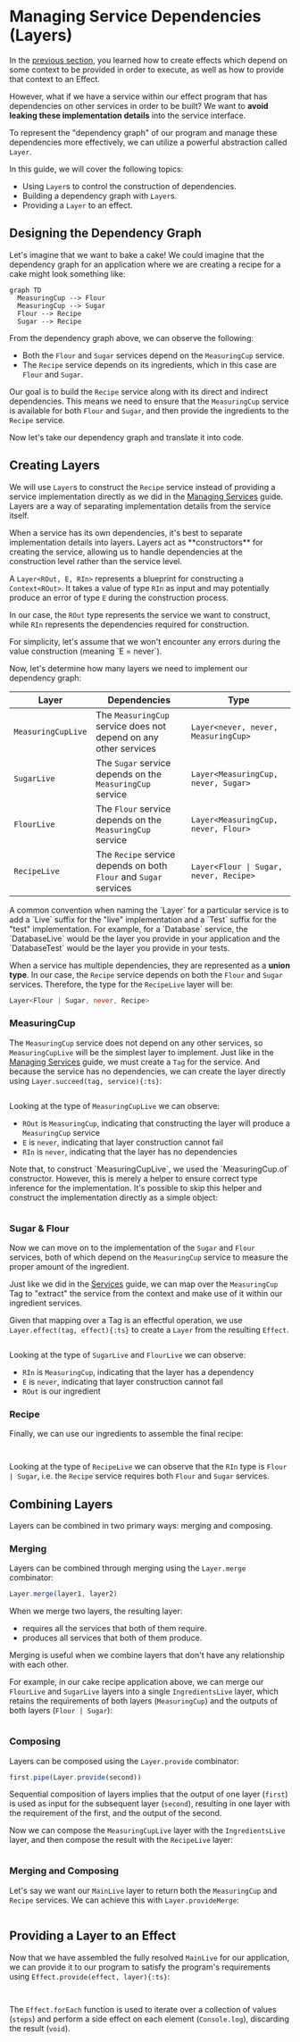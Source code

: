 
# Managing Service Dependencies (Layers)

In the [previous section](services.mdx), you learned how to create effects which depend on some context to be provided in order to execute, as well as how to provide that context to an Effect.

However, what if we have a service within our effect program that has dependencies on other services in order to be built? We want to **avoid leaking these implementation details** into the service interface.

To represent the "dependency graph" of our program and manage these dependencies more effectively, we can utilize a powerful abstraction called `Layer`.

In this guide, we will cover the following topics:

- Using `Layer`s to control the construction of dependencies.
- Building a dependency graph with `Layer`s.
- Providing a `Layer` to an effect.

## Designing the Dependency Graph

Let's imagine that we want to bake a cake! We could imagine that the dependency graph for an application where we are creating a recipe for a cake might look something like:

```mermaid
graph TD
  MeasuringCup --> Flour
  MeasuringCup --> Sugar
  Flour --> Recipe
  Sugar --> Recipe
```

From the dependency graph above, we can observe the following:

- Both the `Flour` and `Sugar` services depend on the `MeasuringCup` service.
- The `Recipe` service depends on its ingredients, which in this case are `Flour` and `Sugar`.

Our goal is to build the `Recipe` service along with its direct and indirect dependencies. This means we need to ensure that the `MeasuringCup` service is available for both `Flour` and `Sugar`, and then provide the ingredients to the `Recipe` service.

Now let's take our dependency graph and translate it into code.

## Creating Layers

We will use `Layer`s to construct the `Recipe` service instead of providing a service implementation directly as we did in the [Managing Services](services.mdx) guide.
Layers are a way of separating implementation details from the service itself.

<Idea>
  When a service has its own dependencies, it's best to separate implementation
  details into layers. Layers act as **constructors** for creating the service,
  allowing us to handle dependencies at the construction level rather than the
  service level.
</Idea>

A `Layer<ROut, E, RIn>` represents a blueprint for constructing a `Context<ROut>`. It takes a value of type `RIn` as input and may potentially produce an error of type `E` during the construction process.

In our case, the `ROut` type represents the service we want to construct, while `RIn` represents the dependencies required for construction.

<Info>
  For simplicity, let's assume that we won't encounter any errors during the
  value construction (meaning `E = never`).
</Info>

Now, let's determine how many layers we need to implement our dependency graph:

| **Layer**          | **Dependencies**                                                  | **Type**                               |
| ------------------ | ----------------------------------------------------------------- | -------------------------------------- |
| `MeasuringCupLive` | The `MeasuringCup` service does not depend on any other services  | `Layer<never, never, MeasuringCup>`    |
| `SugarLive`        | The `Sugar` service depends on the `MeasuringCup` service         | `Layer<MeasuringCup, never, Sugar>`    |
| `FlourLive`        | The `Flour` service depends on the `MeasuringCup` service         | `Layer<MeasuringCup, never, Flour>`    |
| `RecipeLive`       | The `Recipe` service depends on both `Flour` and `Sugar` services | `Layer<Flour \| Sugar, never, Recipe>` |

<Idea>
  A common convention when naming the `Layer` for a particular service is to add
  a `Live` suffix for the "live" implementation and a `Test` suffix for the
  "test" implementation. For example, for a `Database` service, the
  `DatabaseLive` would be the layer you provide in your application and the
  `DatabaseTest` would be the layer you provide in your tests.
</Idea>

When a service has multiple dependencies, they are represented as a **union type**. In our case, the `Recipe` service depends on both the `Flour` and `Sugar` services.
Therefore, the type for the `RecipeLive` layer will be:

```ts /Flour | Sugar/
Layer<Flour | Sugar, never, Recipe>
```

### MeasuringCup

The `MeasuringCup` service does not depend on any other services, so `MeasuringCupLive` will be the simplest layer to implement.
Just like in the [Managing Services](services.mdx) guide, we must create a `Tag` for the service.
And because the service has no dependencies, we can create the layer directly using `Layer.succeed(tag, service){:ts}`:

```ts filename="MeasuringCup.ts" file=<rootDir>/src/context-management/layers/MeasuringCup.ts

```

Looking at the type of `MeasuringCupLive` we can observe:

- `ROut` is `MeasuringCup`, indicating that constructing the layer will produce a `MeasuringCup` service
- `E` is `never`, indicating that layer construction cannot fail
- `RIn` is `never`, indicating that the layer has no dependencies

<Info>
  Note that, to construct `MeasuringCupLive`, we used the `MeasuringCup.of`
  constructor. However, this is merely a helper to ensure correct type inference
  for the implementation. It's possible to skip this helper and construct the
  implementation directly as a simple object:

```ts file=<rootDir>/src/context-management/layers/MeasuringCup-without-of.ts#L12-

```

</Info>

### Sugar & Flour

Now we can move on to the implementation of the `Sugar` and `Flour` services, both of which depend on the `MeasuringCup` service to measure the proper amount of the ingredient.

Just like we did in the [Services](services.mdx#using-the-service) guide, we can map over the `MeasuringCup` Tag to "extract" the service from the context and make use of it within our ingredient services.

Given that mapping over a Tag is an effectful operation, we use `Layer.effect(tag, effect){:ts}` to create a `Layer` from the resulting `Effect`.

```ts filename="Ingredients.ts" file=<rootDir>/src/context-management/layers/Ingredients.ts

```

Looking at the type of `SugarLive` and `FlourLive` we can observe:

- `RIn` is `MeasuringCup`, indicating that the layer has a dependency
- `E` is `never`, indicating that layer construction cannot fail
- `ROut` is our ingredient

### Recipe

Finally, we can use our ingredients to assemble the final recipe:

<Tabs>
<Tab>

```ts filename="Recipe.ts" file=<rootDir>/src/context-management/layers/Recipe-gen.ts

```

</Tab>
<Tab>

```ts filename="Recipe.ts" file=<rootDir>/src/context-management/layers/Recipe.ts

```

</Tab>
</Tabs>

Looking at the type of `RecipeLive` we can observe that the `RIn` type is `Flour | Sugar`, i.e. the `Recipe` service requires both `Flour` and `Sugar` services.

## Combining Layers

Layers can be combined in two primary ways: merging and composing.

### Merging

Layers can be combined through merging using the `Layer.merge` combinator:

```ts
Layer.merge(layer1, layer2)
```

When we merge two layers, the resulting layer:

- requires all the services that both of them require.
- produces all services that both of them produce.

Merging is useful when we combine layers that don't have any relationship with each other.

For example, in our cake recipe application above, we can merge our `FlourLive` and `SugarLive` layers
into a single `IngredientsLive` layer, which retains the requirements of both layers (`MeasuringCup`) and the outputs of both layers (`Flour | Sugar`):

```ts filename="index.ts" file=<rootDir>/src/context-management/layers/index.ts

```

### Composing

Layers can be composed using the `Layer.provide` combinator:

```ts
first.pipe(Layer.provide(second))
```

Sequential composition of layers implies that the output of one layer (`first`) is used as input for the subsequent layer (`second`),
resulting in one layer with the requirement of the first, and the output of the second.

Now we can compose the `MeasuringCupLive` layer with the `IngredientsLive` layer, and then compose the result with the `RecipeLive` layer:

```ts filename="index.ts" file=<rootDir>/src/context-management/layers/index2.ts

```

### Merging and Composing

Let's say we want our `MainLive` layer to return both the `MeasuringCup` and `Recipe` services.
We can achieve this with `Layer.provideMerge`:

```ts filename="index.ts" file=<rootDir>/src/context-management/layers/index2-provideMerge.ts

```

## Providing a Layer to an Effect

Now that we have assembled the fully resolved `MainLive` for our application,
we can provide it to our program to satisfy the program's requirements using `Effect.provide(effect, layer){:ts}`:

<Tabs>
<Tab>

```ts filename="index.ts" {28} file=<rootDir>/src/context-management/layers/index-gen.ts

```

</Tab>
<Tab>

```ts filename="index.ts" {27} file=<rootDir>/src/context-management/layers/index-pipe.ts

```

</Tab>
</Tabs>

The `Effect.forEach` function is used to iterate over a collection of values (`steps`) and perform a side effect on each element (`Console.log`), discarding the result (`void`).

